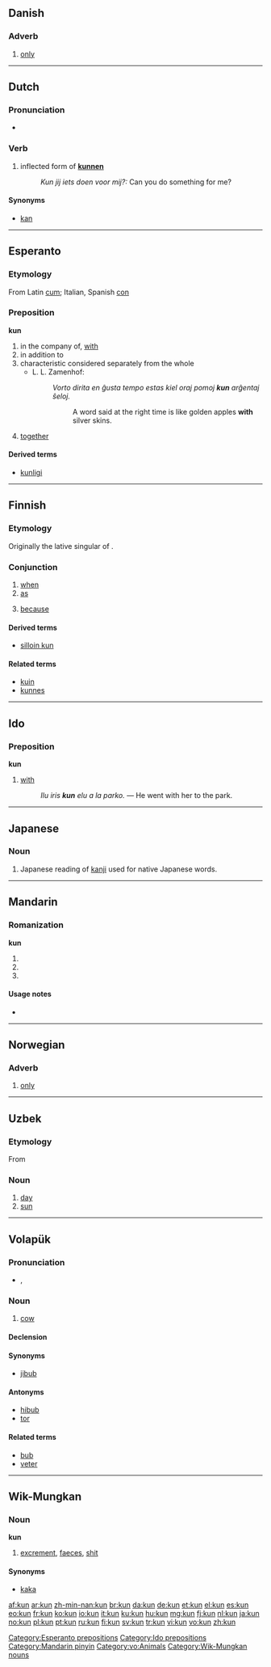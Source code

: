 {{also|-kun|kūn|kǔn|kùn|kůň}}

==Danish==

===Adverb===
{{infl|da|adverb}}

# [[only]]

----

==Dutch==

===Pronunciation===
* {{IPA|/kʏn/|lang=nl}}

===Verb===
{{infl|nl|verb form}}

# inflected form of '''[[kunnen]]'''
#: ''Kun jij iets doen voor mij?:'' Can you do something for me?

====Synonyms====
* [[kan]]

----

==Esperanto==

===Etymology===
From Latin [[cum]]; Italian, Spanish [[con]]

===Preposition===
'''kun'''

# in the company of, [[with]]
# in addition to
# characteristic considered separately from the whole
#* L. L. Zamenhof:
#*: ''Vorto dirita en ĝusta tempo estas kiel oraj pomoj '''kun''' arĝentaj ŝeloj.''
#*:: A word said at the right time is like golden apples '''with''' silver skins.
# {{context|used as prefix}} [[together]]

====Derived terms====
* [[kunligi]]

{{eo BRO|1}}

[[Category:Esperanto prepositions]]

----

==Finnish==
{{Finnish index|k|u}}

===Etymology===
Originally the lative singular of {{term|kuka||who}}.

===Conjunction===
{{infl|fi|conjunction}}

# [[when]]
# [[as]]
# {{context|somewhat rare}} [[because]]

====Derived terms====
* [[silloin kun]]

====Related terms====
* [[kuin]]
* [[kunnes]]

----

==Ido==

===Preposition===
'''kun'''

# [[with]]
#: ''Ilu iris <b>kun</b> elu a la parko.'' &mdash; He went with her to the park.

[[Category:Ido prepositions]]

----

==Japanese==

===Noun===
{{ja-noun|r|hira=くん}}

# {{ja-def|訓}} Japanese reading of [[kanji]] used for native Japanese words.

----

==Mandarin==

===Romanization===
'''kun'''

# {{nonstandard spelling of|lang=cmn|sc=Latn|[[kūn]]}}
# {{nonstandard spelling of|lang=cmn|sc=Latn|[[kǔn]]}}
# {{nonstandard spelling of|lang=cmn|sc=Latn|[[kùn]]}}

====Usage notes====
* {{zh-tone}}

[[Category:Mandarin pinyin]]

----

==Norwegian==

===Adverb===
{{infl|no|adverb}}

# [[only]]

----

==Uzbek==

===Etymology===
From {{proto|Turkic|gün|lang=uz}}

===Noun===
{{uz-noun}}

# [[day]]
# [[sun]]

----

==Volapük==

===Pronunciation===
* {{IPA|[kun]|lang=vo}}, {{SAMPA|[kun]}}

===Noun===
{{vo-noun}}

# [[cow]]

====Declension====
{{vo-decl-noun}}

====Synonyms====
* [[jibub]]

====Antonyms====
* [[hibub]]
* [[tor]]

====Related terms====
* [[bub]]
* [[veter]]

[[Category:vo:Animals]]

----

==Wik-Mungkan==

===Noun===
'''kun'''

# [[excrement]], [[faeces]], [[shit]]

====Synonyms====
* [[kaka]]

[[Category:Wik-Mungkan nouns]]

[[af:kun]]
[[ar:kun]]
[[zh-min-nan:kun]]
[[br:kun]]
[[da:kun]]
[[de:kun]]
[[et:kun]]
[[el:kun]]
[[es:kun]]
[[eo:kun]]
[[fr:kun]]
[[ko:kun]]
[[io:kun]]
[[it:kun]]
[[ku:kun]]
[[hu:kun]]
[[mg:kun]]
[[fj:kun]]
[[nl:kun]]
[[ja:kun]]
[[no:kun]]
[[pl:kun]]
[[pt:kun]]
[[ru:kun]]
[[fi:kun]]
[[sv:kun]]
[[tr:kun]]
[[vi:kun]]
[[vo:kun]]
[[zh:kun]]